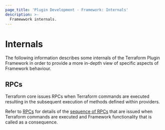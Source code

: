 ```yaml
---
page_title: 'Plugin Development - Framework: Internals'
description: >-
  Framewwork internals.
---
```


# Internals

The following information describes some internals of the Terraform Plugin Framework in order to provide a more in-depth view of specific aspects of Framework behaviour.

## RPCs

Terraform core issues RPCs when Terraform commands are executed resulting in the subsequent execution of methods defined within providers.

Refer to [RPCs](/plugin/framework/internals/rpcs) for details of the [sequence of RPCs](/plugin/terraform-plugin-protocol#rpcs-and-terraform-commands) that are issued when Terraform commands are executed and Framework functionality that is called as a consequence.

